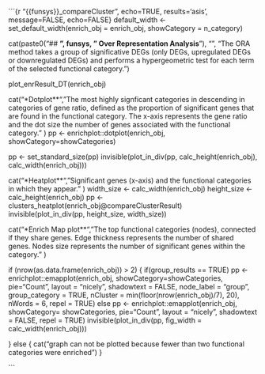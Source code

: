 ```{r  "{{funsys}}_compareCluster", echo=TRUE, results='asis', message=FALSE, echo=FALSE}
default_width <- set_default_width(enrich_obj = enrich_obj, showCategory = n_category)

cat(paste0("## **", funsys, " Over Representation Analysis**"), "\n",
	"The ORA method takes a group of significative DEGs (only DEGs, upregulated DEGs or downregulated DEGs) and performs a hypergeometric test for each term of the selected functional category.\n\n")

plot_enrResult_DT(enrich_obj)


cat("\n\n**Dotplot**\n\n",
        "The most highly signficant categories in descending in categories of gene ratio, defined as the proportion of significant genes that are found in the functional category.
         The x-axis represents the gene ratio and the dot size the number of genes associated with the functional category.\n\n"
)
pp <- enrichplot::dotplot(enrich_obj, showCategory=showCategories) 

pp <- set_standard_size(pp)
invisible(plot_in_div(pp, calc_height(enrich_obj), calc_width(enrich_obj)))

cat("\n\n**Heatplot**\n\n", 
	  "Significant genes (x-axis) and the functional categories in which they appear." 
)
width_size <- calc_width(enrich_obj)
height_size <- calc_height(enrich_obj) 
pp <- clusters_heatplot(enrich_obj@compareClusterResult) 
invisible(plot_in_div(pp, height_size, width_size))

cat("\n\n**Enrich Map plot**\n\n", 
  "The top functional categories (nodes), connected if they share genes. Edge thickness represents the number of shared genes.
	  Nodes size represents the number of significant genes within the category.\n\n"
)


if (nrow(as.data.frame(enrich_obj)) > 2) {
	if(group_results == TRUE)
	  pp <- enrichplot::emapplot(enrich_obj, showCategory=showCategories, pie="Count", layout = "nicely", 
                  shadowtext = FALSE, node_label = "group", group_category = TRUE, 
                  nCluster = min(floor(nrow(enrich_obj)/7), 20), nWords = 6, repel = TRUE)
	else 
	  pp <- enrichplot::emapplot(enrich_obj, showCategory= showCategories, pie="Count", layout = "nicely", 
                  shadowtext = FALSE, repel = TRUE)
	invisible(plot_in_div(pp, fig_width = calc_width(enrich_obj)))

} else {
	cat("\nThis graph can not be plotted because fewer than two functional categories were enriched\n")
}

```

